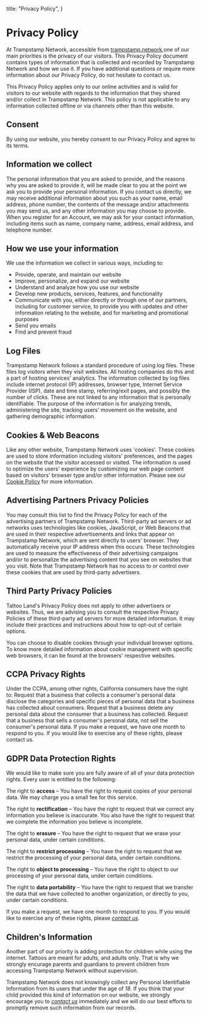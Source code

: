 
  title: "Privacy Policy",
}

# Privacy Policy

At Trampstamp Network, accessible from [trampstamp.network](https://trampstamp.network),one of our main priorities is the privacy of our visitors. This Privacy Policy document contains types of information that
is collected and recorded by Trampstamp Network and how we use it. If you have additional questions or require more information about our Privacy Policy, do not hesitate to contact us.

This Privacy Policy applies only to our online activities and is valid for visitors to our website with regards to the information that they shared and/or collect in Trampstamp Network. This policy is
not applicable to any information collected offline or via channels other than this website.

## Consent

By using our website, you hereby consent to our Privacy Policy and agree to its terms.

## Information we collect

The personal information that you are asked to provide, and the reasons why you are asked to provide it, will be made clear to you at the point we ask you to provide your personal information.
If you contact us directly, we may receive additional information about you such as your name, email address, phone number, the contents of the message and/or attachments you may send us, and any other information you may choose to provide.
When you register for an Account, we may ask for your contact information, including items such as name, company name, address, email address, and telephone number.

## How we use your information

We use the information we collect in various ways, including to:

- Provide, operate, and maintain our website
- Improve, personalize, and expand our website
- Understand and analyze how you use our website
- Develop new products, services, features, and functionality
- Communicate with you, either directly or through one of our partners, including for customer service, to provide you with updates and other information relating to the website, and for marketing and promotional purposes
- Send you emails
- Find and prevent fraud

## Log Files

Trampstamp Network follows a standard procedure of using log files. These files log visitors when they visit websites. All hosting companies do this and a part of hosting services' analytics. The information collected by log files include internet protocol (IP) addresses, browser type, Internet Service Provider (ISP), date and time stamp, referring/exit pages, and possibly the number of clicks. These are not linked to any information that is personally identifiable. The purpose of the information is for analyzing trends, administering the site, tracking users' movement on the website, and gathering demographic information.

## Cookies & Web Beacons

Like any other website, Trampstamp Network uses 'cookies'. These cookies are used to store information including visitors' preferences, and the pages on the website that the visitor accessed or visited. The information is used to optimize the users' experience by customizing our web page content based on visitors' browser type and/or other information. Please see our [Cookie Policy](/legal/cookie-policy) for more information.

## Advertising Partners Privacy Policies

You may consult this list to find the Privacy Policy for each of the advertising partners of Trampstamp Network.
Third-party ad servers or ad networks uses technologies like cookies, JavaScript, or Web Beacons that are used in their respective advertisements and links that appear on Trampstamp Network, which are sent directly to users' browser. They automatically receive your IP address when this occurs. These technologies are used to measure the effectiveness of their advertising campaigns and/or to personalize the advertising content that you see on websites that you visit.
Note that Trampstamp Network has no access to or control over these cookies that are used by third-party advertisers.

## Third Party Privacy Policies

Tattoo Land's Privacy Policy does not apply to other advertisers or websites. Thus, we are advising you to consult the respective Privacy Policies of these third-party ad servers for more detailed information. It may include their practices and instructions about how to opt-out of certain options.

You can choose to disable cookies through your individual browser options. To know more detailed information about cookie management with specific web browsers, it can be found at the browsers' respective websites.

## CCPA Privacy Rights

Under the CCPA, among other rights, California consumers have the right to:
Request that a business that collects a consumer's personal data disclose the categories and specific pieces of personal data that a business has collected about consumers.
Request that a business delete any personal data about the consumer that a business has collected.
Request that a business that sells a consumer's personal data, not sell the consumer's personal data.
If you make a request, we have one month to respond to you. If you would like to exercise any of these rights, please contact us.

## GDPR Data Protection Rights

We would like to make sure you are fully aware of all of your data protection rights. Every user is entitled to the following:

The right to **access** – You have the right to request copies of your personal data. We may charge you a small fee for this service.

The right to **rectification** – You have the right to request that we correct any information you believe is inaccurate. You also have the right to request that we complete the information you believe is incomplete.

The right to **erasure** – You have the right to request that we erase your personal data, under certain conditions.

The right to **restrict processing** – You have the right to request that we restrict the processing of your personal data, under certain conditions.

The right to **object to processing** – You have the right to object to our processing of your personal data, under certain conditions.

The right to **data portability** – You have the right to request that we transfer the data that we have collected to another organization, or directly to you, under certain conditions.

If you make a request, we have one month to respond to you. If you would like to exercise any of these rights, please _[contact us](https://github.com/kingjulien1/trampstamp.network/discussions/new?category=feedback)_.

## Children's Information

Another part of our priority is adding protection for children while using the internet. Tattoos are meant for adults, and adults only. That is why we strongly encurage parents and guardians to prevent children from accessing Trampstamp Network without supervision.

Trampstamp Network does not knowingly collect any Personal Identifiable Information from its users that under the age of _18_. If you think that your child provided this kind of information on our website, we strongly encourage you to _[contact us](/#contact)_ immediately and we will do our best efforts to promptly remove such information from our records.


